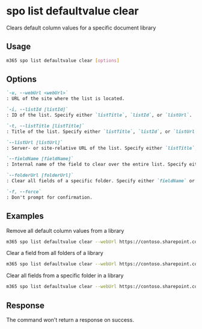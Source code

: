 
# spo list defaultvalue clear

Clears default column values for a specific document library

## Usage

```sh
m365 spo list defaultvalue clear [options]
```

## Options

```md definition-list
`-u, --webUrl <webUrl>`
: URL of the site where the list is located.

`-i, --listId [listId]`
: ID of the list. Specify either `listTitle`, `listId`, or `listUrl`.

`-t, --listTitle [listTitle]`
: Title of the list. Specify either `listTitle`, `listId`, or `listUrl`.

`--listUrl [listUrl]`
: Server- or site-relative URL of the list. Specify either `listTitle`, `listId`, or `listUrl`.

`--fieldName [fieldName]`
: Internal name of the field to clear over the entire list. Specify either `fieldName` or `folderUrl`, but not both.

`--folderUrl [folderUrl]`
: Clear all fields of a specific folder. Specify either `fieldName` or `folderUrl`, but not both.

`-f, --force`
: Don't prompt for confirmation.
```

<Global />

## Examples

Remove all default column values from a library

```sh
m365 spo list defaultvalue clear --webUrl https://contoso.sharepoint.com/sites/Marketing --listTitle Logos
```

Clear a field from all folders of a library

```sh
m365 spo list defaultvalue clear --webUrl https://contoso.sharepoint.com/sites/Marketing --listTitle Logos --field Company
```

Clear all fields from a specific folder in a library

```sh
m365 spo list defaultvalue clear --webUrl https://contoso.sharepoint.com/sites/Marketing --listTitle Logos --folderUrl "/sites/Marketing/Logos/Contoso"
```

## Response

The command won't return a response on success.
